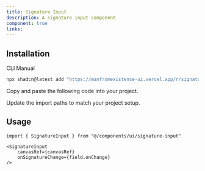 ```yaml
---
title: Signature Input
description: A signature input component
component: true
links:
---
```


<ComponentPreview
  name="signature-input-demo"
  className="[&_.preview>[data-orientation=vertical]]:sm:max-w-[70%]"
  description="A Signature Input component"
/>

## Installation

<Tabs defaultValue="cli">

<TabsList>
  <TabsTrigger value="cli">CLI</TabsTrigger>
  <TabsTrigger value="manual">Manual</TabsTrigger>
</TabsList>

<TabsContent value="cli">

```bash
npx shadcn@latest add "https://manfromexistence-ui.vercel.app/r/signature-input"
```

</TabsContent>

<TabsContent value="manual">

<Steps>

<Step>Copy and paste the following code into your project.</Step>

<ComponentSource name="signature-input" />

<Step>Update the import paths to match your project setup.</Step>

</Steps>

</TabsContent>

</Tabs>

## Usage

```tsx
import { SignatureInput } from "@/components/ui/signature-input"
```

```tsx
<SignatureInput
    canvasRef={canvasRef}
    onSignatureChange={field.onChange}
/>
```
